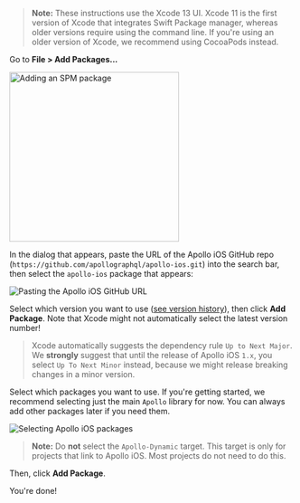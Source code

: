 <ExpansionPanel title="Swift Package Manager Installation">

> **Note:** These instructions use the Xcode 13 UI. Xcode 11 is the first version of Xcode that integrates Swift Package manager, whereas older versions require using the command line. If you're using an older version of Xcode, we recommend using CocoaPods instead.

<ExpansionPanelList>
<ExpansionPanelListItem number="1">

Go to **File > Add Packages...**

<img class="screenshot" src="../source/screenshot/spm_packages_add_package.jpg" alt="Adding an SPM package" width="300" />

</ExpansionPanelListItem>
<ExpansionPanelListItem number="2">

In the dialog that appears, paste the URL of the Apollo iOS GitHub repo (`https://github.com/apollographql/apollo-ios.git`) into the search bar, then select the `apollo-ios` package that appears:

<img class="screenshot" src="../source/screenshot/spm_packages_dialog.jpg" alt="Pasting the Apollo iOS GitHub URL" />

</ExpansionPanelListItem>
<ExpansionPanelListItem number="3">

Select which version you want to use ([see version history](https://github.com/apollographql/apollo-ios/releases)), then click **Add Package**. Note that Xcode might not automatically select the latest version number!

> Xcode automatically suggests the dependency rule `Up to Next Major`. We **strongly** suggest that until the release of Apollo iOS `1.x`, you select `Up To Next Minor` instead, because we might release breaking changes in a minor version.

</ExpansionPanelListItem>
<ExpansionPanelListItem number="4">

Select which packages you want to use. If you're getting started, we recommend selecting just the main `Apollo` library for now. You can always add other packages later if you need them.

<img class="screenshot" src="../source/screenshot/spm_select_package.jpg" alt="Selecting Apollo iOS packages" />

> **Note:** Do **not** select the `Apollo-Dynamic` target. This target is only for  projects that link to Apollo iOS. Most projects do not need to do this.

Then, click **Add Package**.

</ExpansionPanelListItem>
<ExpansionPanelListItem number="check">
  You're done!
</ExpansionPanelListItem>
</ExpansionPanelList>

</ExpansionPanel>
